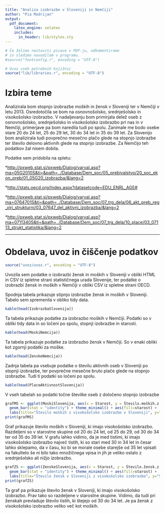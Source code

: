 ```yaml
---
title: "Analiza izobrazbe v Sloveniji in Nemčiji"
author: "Pia Modrijan"
output:
  pdf_document:
    latex_engine: xelatex
    includes:
      in_header: lib/styles.sty
---
```


```r
# Če želimo nastaviti pisave v PDF-ju, odkomentiramo
# in sledimo navodilom v programu.
#source("fontconfig.r", encoding = "UTF-8")

# Uvoz vseh potrebnih knjižnic
source("lib/libraries.r", encoding = "UTF-8")
```

# Izbira teme

Analizirala bom stopnjo izobrazbe moških in žensk v Sloveniji ter v Nemčiji v letu 2013. Osredotočila se bom na osnovnošolsko, srednješolsko in visokošolsko izobrazbo.
V nadaljevanju bom primirjala delež oseb z osnovnošolsko, srednješolsko in visokošolsko izobrazbo pri nas in v Nemčiji, primerjave pa bom naredila tudi po spolu.
Zanimale me bodo osebe stare 20 do 24 let, 25 do 29 let, 30 do 34 let in 35 do 39 let.
Za Slovenijo bom analizirala tudi povprečno mesečno plačo glede na stopnjo izobrazbe ter število delovno aktivnih glede na stopnjo izobrazbe. Za Nemčijo teh podatkov žal nisem dobila.

Podatke sem pridobila na spletu:

*<http://pxweb.stat.si/pxweb/Dialog/varval.asp?ma=05G2010S&ti=&path=../Database/Dem_soc/05_prebivalstvo/20_soc_ekon_preb/01_05G20_izobrazba/&lang=2>

*<http://stats.oecd.org/Index.aspx?datasetcode=EDU_ENRL_AGE#>

*<http://pxweb.stat.si/pxweb/Dialog/varval.asp?ma=0764701S&ti=&path=../Database/Dem_soc/07_trg_dela/06_akt_preb_reg_viri_strukturni/03_07647_del_aktivni_izobrazba/&lang=2>

*<http://pxweb.stat.si/pxweb/Dialog/varval.asp?ma=0711340S&ti=&path=../Database/Dem_soc/07_trg_dela/10_place/03_07113_strukt_statistika/&lang=2>

***

# Obdelava, uvoz in čiščenje podatkov

```r
source("uvoz/uvoz.r", encoding = "UTF-8")
```

Uvozila sem podatke o izobrazbi žensk in moških v Sloveniji v obliki HTML in CSV iz spletne strani statističnega urada Slovenije, ter podatke o izobrazbi žensk in moških v Nemčiji v obliki CSV iz spletne strani OECD.

Spodnja tabela prikazuje stipnjo izobrazbe žensk in moških v Sloveniji. Tabelo sem spremenila v obliko tidy data.

```r
kable(head(IzobrazbaSlovenija))
```

Ta tabela prikazuje podatke za izobrazbo moških v Nemčiji. Podatki so v obliki tidy data in so ločeni po spolu, stopnji izobrazbe in starosti.

```r
kable(head(MoskiNemcija))
```

Ta tabela prikazuje podatke za izobrazbo žensk v Nemčiji. So v enaki obliki kot zgornji podatki za moške.

```r
kable(head(ZenskeNemcija))
```

Zadnja tabela pa vsebuje podatke o številu aktivnih oseb v Sloveniji po stopnji izobrazbe, ter povprečne mesečne bruto plače glede na stopnjo izobrazbe. Tudi ti podatki so ločeni po spolu.

```r
kable(head(PlaceAktivnostSlovenija))
```

V vseh tabelah so podatki točne številke oseb z določeno stopnjo izobrazbe

```r
grafMS <- ggplot(MoskiSlovenija, aes(x = Starost, y = Število.moških.z.visokošolsko.izobrazbo,)) +
  geom_bar(stat = "identity") + theme_minimal() + aes(fill=starost) +
  labs(title="Število moških z visokošolsko izobrazbo v Sloveniji", y="Število")
print(grafMS)
```

Graf prikazuje število moških v Sloveniji, ki imajo visokošolsko izobrazbo. Razdeljeni so v starostne skupine od 20 do 24 let, od 25 do 29, od 30 do 34 ter od 35 do 39 let.
V grafu lahko vidimo, da je med tistimi, ki imajo visokošolsko izobrazbo največ tistih, ki so stari med 30 in 34 let in česar lahko sklepamo, da v času, ko bi se morale osebe starejše od 35 let vpisati na fakulteto še ni bilo tako množičnega vpisa in jih je veliko ostalo z srednješolsko ali nižjo izobrazbo.

```r
grafZS <- ggplot(ZenskeSlovenija, aes(x = Starost, y = Število.žensk.z.visokošolsko.izobrazbo,)) +
  geom_bar(stat = "identity") + theme_minimal() + aes(fill=starost) + 
  labs(title="Število žensk v Sloveniji z visokošolsko izobrazbo", y="Število") 
print(grafZS)
```

Ta graf pa prikazuje število žensk v Sloveniji, ki imajo visokošolsko izobrazbo. Prav tako so razdeljene v starostne skupine.
Vidimo, da tudi pri ženskah prevladuje število tistih, ki štejejo od 30 do 34 let. Je pa žensk z visokošolsko izobrazbo veliko več kot moških.
